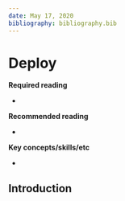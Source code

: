 ```yaml
---
date: May 17, 2020
bibliography: bibliography.bib
---
```



# Deploy

**Required reading**

- 

**Recommended reading**

- 

**Key concepts/skills/etc**

- 





## Introduction



<!-- Created a website that finds the best car deals on Craigslist. Scraped Craigslist ads using Python and regular expressions. Modeled car prices using Random Forest regression. Deployed on AWS using Flask, Bootstrap, and d3.js. -->

<!-- Using GET/POST requests to get data from a model -->